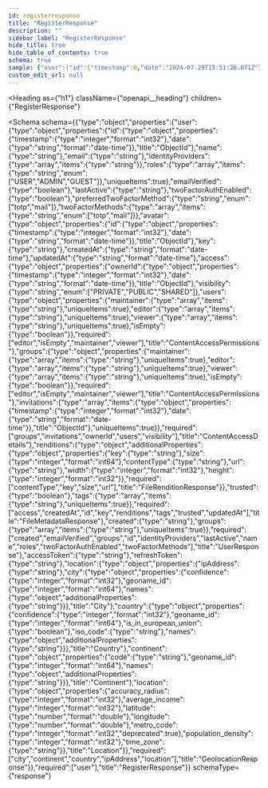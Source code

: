 ```yaml
---
id: registerresponse
title: "RegisterResponse"
description: ""
sidebar_label: "RegisterResponse"
hide_title: true
hide_table_of_contents: true
schema: true
sample: {"user":{"id":{"timestamp":0,"date":"2024-07-29T15:51:28.071Z"},"name":"string","email":"string","identityProviders":["string"],"roles":["USER"],"emailVerified":true,"lastActive":"string","twoFactorAuthEnabled":true,"preferredTwoFactorMethod":"totp","twoFactorMethods":["totp"],"avatar":{"id":{"timestamp":0,"date":"2024-07-29T15:51:28.071Z"},"key":"string","createdAt":"2024-07-29T15:51:28.071Z","updatedAt":"2024-07-29T15:51:28.071Z","access":{"ownerId":{"timestamp":0,"date":"2024-07-29T15:51:28.071Z"},"visibility":"PRIVATE","users":{"maintainer":["string"],"editor":["string"],"viewer":["string"],"isEmpty":true},"groups":{"maintainer":["string"],"editor":["string"],"viewer":["string"],"isEmpty":true},"invitations":[{"timestamp":0,"date":"2024-07-29T15:51:28.071Z"}]},"renditions":{},"trusted":true,"tags":["string"]},"created":"string","groups":["string"]},"accessToken":"string","refreshToken":"string","location":{"ipAddress":"string","city":{"confidence":0,"geoname_id":0,"names":{}},"country":{"confidence":0,"geoname_id":0,"is_in_european_union":true,"iso_code":"string","names":{}},"continent":{"code":"string","geoname_id":0,"names":{}},"location":{"accuracy_radius":0,"average_income":0,"latitude":0,"longitude":0,"population_density":0,"time_zone":"string"}}}
custom_edit_url: null
---
```



<Heading
  as={"h1"}
  className={"openapi__heading"}
  children={"RegisterResponse"}
>
</Heading>





<Schema
  schema={{"type":"object","properties":{"user":{"type":"object","properties":{"id":{"type":"object","properties":{"timestamp":{"type":"integer","format":"int32"},"date":{"type":"string","format":"date-time"}},"title":"ObjectId"},"name":{"type":"string"},"email":{"type":"string"},"identityProviders":{"type":"array","items":{"type":"string"}},"roles":{"type":"array","items":{"type":"string","enum":["USER","ADMIN","GUEST"]},"uniqueItems":true},"emailVerified":{"type":"boolean"},"lastActive":{"type":"string"},"twoFactorAuthEnabled":{"type":"boolean"},"preferredTwoFactorMethod":{"type":"string","enum":["totp","mail"]},"twoFactorMethods":{"type":"array","items":{"type":"string","enum":["totp","mail"]}},"avatar":{"type":"object","properties":{"id":{"type":"object","properties":{"timestamp":{"type":"integer","format":"int32"},"date":{"type":"string","format":"date-time"}},"title":"ObjectId"},"key":{"type":"string"},"createdAt":{"type":"string","format":"date-time"},"updatedAt":{"type":"string","format":"date-time"},"access":{"type":"object","properties":{"ownerId":{"type":"object","properties":{"timestamp":{"type":"integer","format":"int32"},"date":{"type":"string","format":"date-time"}},"title":"ObjectId"},"visibility":{"type":"string","enum":["PRIVATE","PUBLIC","SHARED"]},"users":{"type":"object","properties":{"maintainer":{"type":"array","items":{"type":"string"},"uniqueItems":true},"editor":{"type":"array","items":{"type":"string"},"uniqueItems":true},"viewer":{"type":"array","items":{"type":"string"},"uniqueItems":true},"isEmpty":{"type":"boolean"}},"required":["editor","isEmpty","maintainer","viewer"],"title":"ContentAccessPermissions"},"groups":{"type":"object","properties":{"maintainer":{"type":"array","items":{"type":"string"},"uniqueItems":true},"editor":{"type":"array","items":{"type":"string"},"uniqueItems":true},"viewer":{"type":"array","items":{"type":"string"},"uniqueItems":true},"isEmpty":{"type":"boolean"}},"required":["editor","isEmpty","maintainer","viewer"],"title":"ContentAccessPermissions"},"invitations":{"type":"array","items":{"type":"object","properties":{"timestamp":{"type":"integer","format":"int32"},"date":{"type":"string","format":"date-time"}},"title":"ObjectId"},"uniqueItems":true}},"required":["groups","invitations","ownerId","users","visibility"],"title":"ContentAccessDetails"},"renditions":{"type":"object","additionalProperties":{"type":"object","properties":{"key":{"type":"string"},"size":{"type":"integer","format":"int64"},"contentType":{"type":"string"},"url":{"type":"string"},"width":{"type":"integer","format":"int32"},"height":{"type":"integer","format":"int32"}},"required":["contentType","key","size","url"],"title":"FileRenditionResponse"}},"trusted":{"type":"boolean"},"tags":{"type":"array","items":{"type":"string"},"uniqueItems":true}},"required":["access","createdAt","id","key","renditions","tags","trusted","updatedAt"],"title":"FileMetadataResponse"},"created":{"type":"string"},"groups":{"type":"array","items":{"type":"string"},"uniqueItems":true}},"required":["created","emailVerified","groups","id","identityProviders","lastActive","name","roles","twoFactorAuthEnabled","twoFactorMethods"],"title":"UserResponse"},"accessToken":{"type":"string"},"refreshToken":{"type":"string"},"location":{"type":"object","properties":{"ipAddress":{"type":"string"},"city":{"type":"object","properties":{"confidence":{"type":"integer","format":"int32"},"geoname_id":{"type":"integer","format":"int64"},"names":{"type":"object","additionalProperties":{"type":"string"}}},"title":"City"},"country":{"type":"object","properties":{"confidence":{"type":"integer","format":"int32"},"geoname_id":{"type":"integer","format":"int64"},"is_in_european_union":{"type":"boolean"},"iso_code":{"type":"string"},"names":{"type":"object","additionalProperties":{"type":"string"}}},"title":"Country"},"continent":{"type":"object","properties":{"code":{"type":"string"},"geoname_id":{"type":"integer","format":"int64"},"names":{"type":"object","additionalProperties":{"type":"string"}}},"title":"Continent"},"location":{"type":"object","properties":{"accuracy_radius":{"type":"integer","format":"int32"},"average_income":{"type":"integer","format":"int32"},"latitude":{"type":"number","format":"double"},"longitude":{"type":"number","format":"double"},"metro_code":{"type":"integer","format":"int32","deprecated":true},"population_density":{"type":"integer","format":"int32"},"time_zone":{"type":"string"}},"title":"Location"}},"required":["city","continent","country","ipAddress","location"],"title":"GeolocationResponse"}},"required":["user"],"title":"RegisterResponse"}}
  schemaType={"response"}
>
  
</Schema>
            